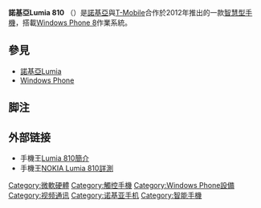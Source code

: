 {{noteTA
|G1=IT
}}
{{refimprove|time=2016-09-28T06:47:43+00:00}}
{{Infobox Mobile
| name            = 诺基亚Lumia 810
| image           = 
| imagesize       = 
| manufacturer    = [[诺基亚|诺基亚]]
| caption         = 诺基亚Lumia 810
| carrier         = 
| available       = 2012年11月14日([[美國|美國]])
| series          = [[Lumia|Lumia]]
| type            = [[智能手机|智能手机]]
| predecessor     = 
| successor       = 
| status          = 2012年11月14日發表
| form            = 直立式手機
| size            = 4.3吋
| weight          = 145[[克|克]]
| networks        = [[GSM|GSM]] 1800 / 1900 / 850 / 900<br />[[WCDMA|WCDMA]] Band I (2100) / Band II (1900) / Band V (850) / Band VIII (900)
| os              = [[Windows_Phone_8|Windows Phone 8]]
| cpu             = [[Qualcomm|Qualcomm]] [[Snapdragon_S4|Snapdragon S4]], 1.5GHz
| screen          = 800 × 480[[畫素|畫素]] 4.3[[英寸|英寸]]
| input           = [[電容式|電容式]][[觸控螢幕|觸控螢幕]]
| interior_memory = 8GB
| memory_card     = 支援64GB 的 [[SDHC|SDHC]]，與超過 64GB 的 [[SDXC|SDXC]]
| memory          = 1GB
| connectivity    = Dual Transfer Mode (MSC 12)<br />[[EDGE|EDGE]] Class B<br />[[GPRS|GPRS]] Class B<br />[[HSDPA|HSDPA]]+ Dual Carrier Cat24 42 Mbps<br />[[HSUPA|HSUPA]] Cat6 5.76 Mbps<br />[[WLAN|WLAN]] IEEE 802.11 a/b/g/n<br />[[蓝牙|蓝牙]]3.0<br />[[MicroUSB|MicroUSB]]
| battery         = BP-4GW 3.7V 1800 [[mAh|mAh]]<br />最長待機時間11 天（3G）<br />最長2G通話時間12.1小時<br />最長3G通話時間10.3小時<br />音樂最長播放時間45小時
| camera          = 120萬畫素<br />照相最大解析度800 × 600 Pixel(s)<br />两段式自动对焦<br />相機焦距10[[公釐|公釐]]、[[光圈|光圈]]f/1.5<br />720p錄影<br />（ 800 × 720畫素、15 fps）
| ringtone        = 
| music           = 支援編碼：MP3、AMR-WB、AMR-NB、WMA 10 Pro、WMA 9、AAC LC、AAC+/HEAAC、eAAC+/HEAACv2<br />支援播放格式：ASF、WAV、MP4、AAC、AMR、MP3、M4A、WMA、3GP、3G2
}}
'''諾基亞Lumia 810''' （{{lang-en|Nokia Lumia 810}}）是[[諾基亞|諾基亞]]與[[T-Mobile|T-Mobile]]合作{{efn|由於[[美國|美國]]電信市場幾乎都是採用綁約鎖機制，目前[[AT&T|AT&T]]享有獨家銷售[[諾基亞Lumia_920|諾基亞Lumia 920]]的權利，因此[[T-Mobile|T-Mobile]]的用戶無法體驗[[諾基亞Lumia_920|諾基亞Lumia 920]]。但或許[[T-Mobile|T-Mobile]]考量到陣中已有[[WP8|WP8]]的高階產品線[[HTC_8X|HTC 8X]]，因此[[T-Mobile|T-Mobile]]推出了諾基亞Lumia 810來填補低階[[WP8|WP8]]產品線的空缺。 }}於2012年推出的一款[[智慧型手機|智慧型手機]]，搭載[[Windows_Phone_8|Windows Phone 8]]作業系統。

== 參見 ==
* [[諾基亞Lumia|諾基亞Lumia]]
* [[Windows_Phone|Windows Phone]]

==脚注==
{{notelist}}

==外部链接==
*手機王[https://www.sogi.com.tw/products/NOKIA_Lumia_810/9603|Nokia Lumia 810簡介]
*手機王[https://www.sogi.com.tw/articles/美版諾基亞WP8客制機_NOKIA_Lumia_810詳測/6206236|美版諾基亞WP8客制機 NOKIA Lumia 810詳測]

{{Microsoft Lumia}}
{{Windows Phone Devices}}
{{Nokia phones}}

[[Category:微軟硬體|Category:微軟硬體]]
[[Category:觸控手機|Category:觸控手機]]
[[Category:Windows_Phone設備|Category:Windows Phone設備]]
[[Category:视频通讯|Category:视频通讯]]
[[Category:诺基亚手机|Category:诺基亚手机]]
[[Category:智能手機|Category:智能手機]]